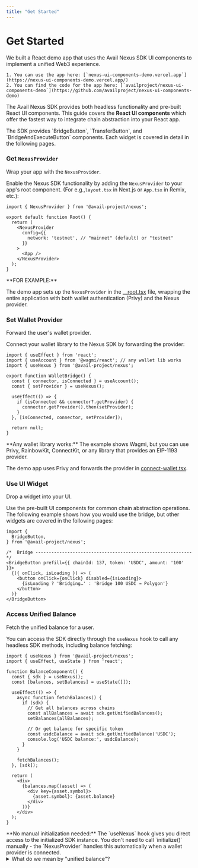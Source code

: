 ```yaml
---
title: "Get Started"
---
```



# Get Started

<Callout type="info">
    We built a React demo app that uses the Avail Nexus SDK UI components to implement a unified Web3 experience.

    1. You can use the app here: [`nexus-ui-components-demo.vercel.app`](https://nexus-ui-components-demo.vercel.app/)
    2. You can find the code for the app here: [`availproject/nexus-ui-components-demo`](https://github.com/availproject/nexus-ui-components-demo)
</Callout>


The Avail Nexus SDK provides both headless functionality and pre-built React UI components. This guide covers the **React UI components** which offer the fastest way to integrate chain abstraction into your React app.

<Callout type="info">
The SDK provides `BridgeButton`, `TransferButton`, and `BridgeAndExecuteButton` components. Each widget is covered in detail in the following pages.
</Callout>

<Steps>

### Get `NexusProvider`

Wrap your app with the `NexusProvider`.

Enable the Nexus SDK functionality by adding the `NexusProvider` to your app's root component. (For e.g.,`layout.tsx` in Next.js or `App.tsx` in Remix, etc.):

```tsx showLineNumbers filename="__root.tsx"
import { NexusProvider } from '@avail-project/nexus';

export default function Root() {
  return (
    <NexusProvider
      config={{
        network: 'testnet', // "mainnet" (default) or "testnet"
      }}
    >
      <App />
    </NexusProvider>
  );
}
```

<Callout type="info">
**FOR EXAMPLE:**<br/>

The demo app sets up the `NexusProvider` in the [__root.tsx](https://github.com/availproject/nexus-ui-components-demo/blob/main/src/routes/__root.tsx#L50) file, 
wrapping the entire application with both wallet authentication (Privy) and the Nexus provider.
</Callout>

### Set Wallet Provider

Forward the user's wallet provider.

Connect your wallet library to the Nexus SDK by forwarding the provider:

```tsx showLineNumbers filename="WalletBridge.tsx"
import { useEffect } from 'react';
import { useAccount } from '@wagmi/react'; // any wallet lib works
import { useNexus } from '@avail-project/nexus';

export function WalletBridge() {
  const { connector, isConnected } = useAccount();
  const { setProvider } = useNexus();

  useEffect(() => {
    if (isConnected && connector?.getProvider) {
      connector.getProvider().then(setProvider);
    }
  }, [isConnected, connector, setProvider]);

  return null;
}
```

<Callout>
**Any wallet library works:** The example shows Wagmi, but you can use Privy, RainbowKit, ConnectKit, or any library that provides an EIP-1193 provider.

The demo app uses Privy and forwards the provider in [connect-wallet.tsx](https://github.com/availproject/nexus-ui-components-demo/blob/main/src/components/connect-wallet.tsx#L16).
</Callout>

### Use UI Widget

Drop a widget into your UI.

Use the pre-built UI components for common chain abstraction operations. The following example
shows how you would use the bridge, but other widgets are covered in the following pages:

```tsx showLineNumbers filename="App.tsx"
import {
  BridgeButton,
} from '@avail-project/nexus';

/*  Bridge ----------------------------------------------------------- */
<BridgeButton prefill={{ chainId: 137, token: 'USDC', amount: '100' }}>
  {({ onClick, isLoading }) => (
    <button onClick={onClick} disabled={isLoading}>
      {isLoading ? 'Bridging…' : 'Bridge 100 USDC → Polygon'}
    </button>
  )}
</BridgeButton>
```

### Access Unified Balance

Fetch the unified balance for a user.

You can access the SDK directly through the `useNexus` hook to call any headless SDK methods, including balance fetching:

```tsx showLineNumbers filename="BalanceComponent.tsx"
import { useNexus } from '@avail-project/nexus';
import { useEffect, useState } from 'react';

function BalanceComponent() {
  const { sdk } = useNexus();
  const [balances, setBalances] = useState([]);

  useEffect(() => {
    async function fetchBalances() {
      if (sdk) {
        // Get all balances across chains
        const allBalances = await sdk.getUnifiedBalances();
        setBalances(allBalances);

        // Or get balance for specific token
        const usdcBalance = await sdk.getUnifiedBalance('USDC');
        console.log('USDC balance:', usdcBalance);
      }
    }

    fetchBalances();
  }, [sdk]);

  return (
    <div>
      {balances.map((asset) => (
        <div key={asset.symbol}>
          {asset.symbol}: {asset.balance}
        </div>
      ))}
    </div>
  );
}
```

<Callout>
**No manual initialization needed:** The `useNexus` hook gives you direct access to the initialized SDK instance. You don't need to call `initialize()` manually - the `NexusProvider` handles this automatically when a wallet provider is connected.
</Callout>

</Steps>

<details className="border p-3 rounded-md bg-[#EFF6FF]">
<summary>What do we mean by "unified balance"?</summary>

Unified balance shows all the liquidity in a user's EOA account across multiple chains in one view. It lets users transact seamlessly on any chain without needing bridges or pre-provisioning gas for token swaps. Chain abstraction handles all the complexity involved in a cross-chain transaction while enabling better UX through a single intent approval.

For instance, let us take the case where a user intends to spend 18 USDC on Scroll and does not have any balance on Scroll.

- Optimism: 0.1 ETH, O USDT, 0 USDC
- Arbitrum: 0 ETH, 12 USDT, 0 USDC
- Base: 0 ETH, 10 USDT, 0 USDC
- Scroll: 0 ETH, 0 USDT, 0 USDC

To spend 18 USDC on Scroll (destination chain) with the given liquidity fragmentation, it would typically require multiple clicks and steps for swapping or bridging different assets available on the source chains, so that user can convert the assets to the desired token balance on Scroll.

Through chain abstraction and ability to swap cross-chain, users have the convenience to view the consolidated token balance across supported tokens and chains. This simplifies the process of sending 18 USDC on Optimism, as users can sign the intent without the need for bridging, swapping, or considering the optimal routes.

The cross-chain swap enables users to:

- Spend assets on any destination chain without prior liquidity.
- Collate payable amount by combining multiple supported assets across source chains to address liquidity fragmentation.
</details>